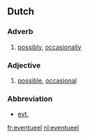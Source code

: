 ==Dutch==

===Adverb===
{{nl-adv|*}}

# [[possibly]], [[occasionally]]

===Adjective===
{{nl-adj|infl=eventuele|*}}

# [[possible]], [[occasional]]

===Abbreviation===
* [[evt.]]

[[fr:eventueel]]
[[nl:eventueel]]